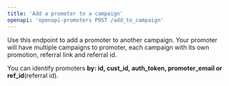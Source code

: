 ```yaml
---
title: 'Add a promoter to a campaign'
openapi: 'openapi-promoters POST /add_to_campaign'
---
```


Use this endpoint to add a promoter to another campaign. Your promoter will have multiple campaigns to promoter, each campaign with its own promotion, referral link and referral id.

You can identify promoters **by: id, cust_id, auth_token, promoter_email or ref_id**(referral id).